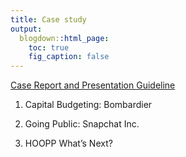 ```yaml
---
title: Case study
output:
  blogdown::html_page:
    toc: true
    fig_caption: false
---
```


<a href="/files/case-guideline/case-guideline.pdf" target="_blank">Case Report and Presentation Guideline</a>

1. Capital Budgeting: Bombardier

2. Going Public: Snapchat Inc.

3. HOOPP What's Next?
